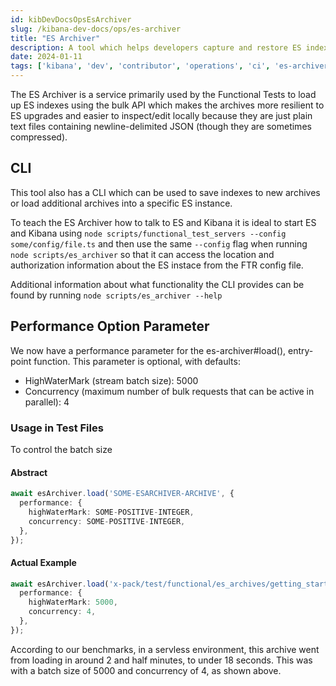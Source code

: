 ```yaml
---
id: kibDevDocsOpsEsArchiver
slug: /kibana-dev-docs/ops/es-archiver
title: "ES Archiver"
description: A tool which helps developers capture and restore ES indexes
date: 2024-01-11
tags: ['kibana', 'dev', 'contributor', 'operations', 'ci', 'es-archiver', 'load', 'es-archiver-load-action', 'performance']
---
```


The ES Archiver is a service primarily used by the Functional Tests to load up ES indexes using the bulk API which makes the archives more resilient to ES upgrades and easier to inspect/edit locally because they are just plain text files containing newline-delimited JSON (though they are sometimes compressed).

## CLI

This tool also has a CLI which can be used to save indexes to new archives or load additional archives into a specific ES instance.

To teach the ES Archiver how to talk to ES and Kibana it is ideal to start ES and Kibana using `node scripts/functional_test_servers --config some/config/file.ts` and then use the same `--config` flag when running `node scripts/es_archiver` so that it can access the location and authorization information about the ES instace from the FTR config file.

Additional information about what functionality the CLI provides can be found by running `node scripts/es_archiver --help`

## Performance Option Parameter

We now have a performance parameter for the es-archiver#load(), entry-point 
function.
This parameter is optional, with defaults:

 - HighWaterMark (stream batch size): 5000
 - Concurrency (maximum number of bulk requests that can be active in parallel): 4 

### Usage in Test Files

To control the batch size

#### Abstract

```typescript
await esArchiver.load('SOME-ESARCHIVER-ARCHIVE', {
  performance: {
    highWaterMark: SOME-POSITIVE-INTEGER,
    concurrency: SOME-POSITIVE-INTEGER,
  },
});
```

#### Actual Example 

```typescript
await esArchiver.load('x-pack/test/functional/es_archives/getting_started/shakespeare', {
  performance: {
    highWaterMark: 5000,
    concurrency: 4,
  },
});
```
According to our benchmarks, in a servless environment, this archive went from
loading in around 2 and half minutes, to under 18 seconds.
This was with a batch size of 5000 and concurrency of 4, as shown above.